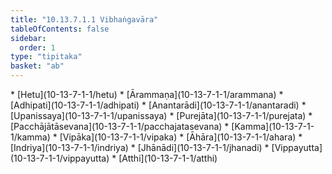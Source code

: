 ```yaml
---
title: "10.13.7.1.1 Vibhaṅgavāra"
tableOfContents: false
sidebar:
  order: 1
type: "tipitaka"
basket: "ab"
---
```



<DynamicBreadcrumb />



<TableOfContents>
* [Hetu](10-13-7-1-1/hetu)
* [Ārammaṇa](10-13-7-1-1/arammana)
* [Adhipati](10-13-7-1-1/adhipati)
* [Anantarādi](10-13-7-1-1/anantaradi)
* [Upanissaya](10-13-7-1-1/upanissaya)
* [Purejāta](10-13-7-1-1/purejata)
* [Pacchājātāsevana](10-13-7-1-1/pacchajatasevana)
* [Kamma](10-13-7-1-1/kamma)
* [Vipāka](10-13-7-1-1/vipaka)
* [Āhāra](10-13-7-1-1/ahara)
* [Indriya](10-13-7-1-1/indriya)
* [Jhānādi](10-13-7-1-1/jhanadi)
* [Vippayutta](10-13-7-1-1/vippayutta)
* [Atthi](10-13-7-1-1/atthi)
</TableOfContents>